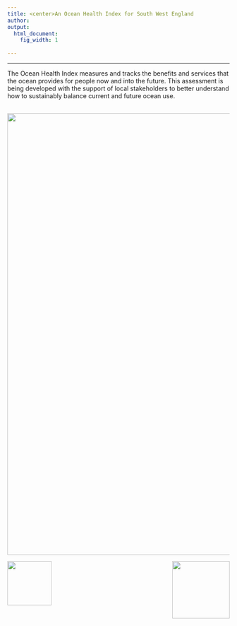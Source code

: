 ```yaml
---
title: <center>An Ocean Health Index for South West England
author:  
output:
  html_document:
    fig_width: 1
    
---
```


----

The Ocean Health Index measures and tracks the benefits and services that the ocean provides for people now and into the future. This assessment is being developed with the support of local stakeholders to better understand how to sustainably balance current and future ocean use.

<br>
<center><img src="images/Porthcurnow.JPG" width="1000px"></center>  

<img align="left" src="images/ohi-logo.png" width="100px">

<img align="right" src="images/UoE_logo.jpg" width="130px">

